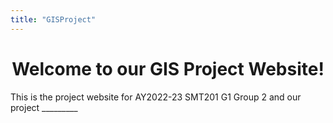 ```yaml
---
title: "GISProject"
---
```


# Welcome to our GIS Project Website! {style="text-align: center"}

This is the project website for AY2022-23 SMT201 G1 Group 2 and our project \_\_\_\_\_\_\_\_\_
